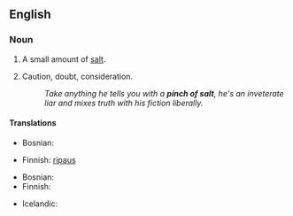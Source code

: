 ==English==

===Noun===
{{en-noun|sg=[[pinch]] [[of]] [[salt]]|pl=pinches of salt}}

#A small amount of [[salt]].
# {{figuratively}} Caution, doubt, consideration.
#:''Take anything he tells you with a '''pinch of salt''', he's an inveterate liar and mixes truth with his fiction liberally.''

====Translations====
{{trans-top|small amount of salt}}
* Bosnian: {{t|bs|zrno soli|n}}
{{trans-mid}}
* Finnish: [[ripaus#Finnish|ripaus]] {{t|fi|suolaa}}
{{trans-bottom}}

{{trans-top|caution}}
* Bosnian: {{t|bs|zrno soli|n}}
* Finnish: {{t|fi|varauksella}}
{{trans-mid}}
* Icelandic: {{qualifier|with a pinch of salt}} {{t|is|fyrirvari|alt=með fyrirvara}}
{{trans-bottom}}